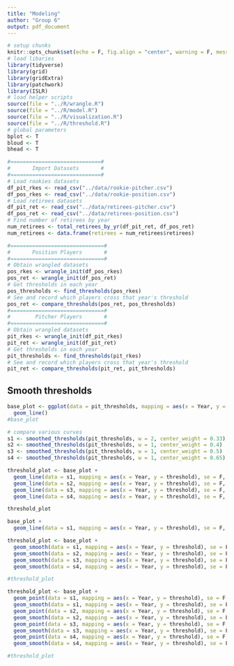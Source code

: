 ```yaml
---
title: "Modeling"
author: "Group 6"
output: pdf_document
---
```


```r
# setup chunks
knitr::opts_chunk$set(echo = F, fig.align = "center", warning = F, message = F, fig.height = 4)
# load libaries
library(tidyverse)
library(grid)
library(gridExtra)
library(patchwork)
library(ISLR)
# load helper scripts
source(file = "../R/wrangle.R")
source(file = "../R/model.R")
source(file = "../R/visualization.R")
source(file = "../R/threshold.R")
# global parameters
bplot <- T
bloud <- T
bhead <- T
```

```r
#=============================#
#       Import Datasets       #
#=============================#
# Load rookies datasets
df_pit_rkes <- read_csv("../data/rookie-pitcher.csv")
df_pos_rkes <- read_csv("../data/rookie-position.csv")
# Load retirees datasets
df_pit_ret <- read_csv("../data/retirees-pitcher.csv")
df_pos_ret <- read_csv("../data/retirees-position.csv")
# Find number of retirees by year
num_retirees <- total_retirees_by_yr(df_pit_ret, df_pos_ret)
num_retirees <- data.frame(retirees = num_retirees$retirees)
```

```r
#==============================#
#       Position Players       #
#==============================#
# Obtain wrangled datasets
pos_rkes <- wrangle_init(df_pos_rkes)
pos_ret <- wrangle_init(df_pos_ret)
# Get thresholds in each year
pos_thresholds <- find_thresholds(pos_rkes)
# See and record which players cross that year's threshold
pos_ret <- compare_thresholds(pos_ret, pos_thresholds)
#==============================#
#        Pitcher Players       #
#==============================#
# Obtain wrangled datasets
pit_rkes <- wrangle_init(df_pit_rkes)
pit_ret <- wrangle_init(df_pit_ret)
# Get thresholds in each year
pit_thresholds <- find_thresholds(pit_rkes)
# See and record which players cross that year's threshold
pit_ret <- compare_thresholds(pit_ret, pit_thresholds)
```

## Smooth thresholds

```r
base_plot <- ggplot(data = pit_thresholds, mapping = aes(x = Year, y = threshold)) + 
  geom_line()
#base_plot
```


```r
# compare various curves
s1 <- smoothed_thresholds(pit_thresholds, w = 2, center_weight = 0.33)
s2 <- smoothed_thresholds(pit_thresholds, w = 1, center_weight = 0.4)
s3 <- smoothed_thresholds(pit_thresholds, w = 1, center_weight = 0.5)
s4 <- smoothed_thresholds(pit_thresholds, w = 1, center_weight = 0.65)

threshold_plot <- base_plot +
  geom_line(data = s1, mapping = aes(x = Year, y = threshold), se = F, color = "blue")+
  geom_line(data = s2, mapping = aes(x = Year, y = threshold), se = F, color = "violet")+
  geom_line(data = s3, mapping = aes(x = Year, y = threshold), se = F, color = "red")+
  geom_line(data = s4, mapping = aes(x = Year, y = threshold), se = F, color = "orange")

threshold_plot
```

```r
base_plot +
  geom_line(data = s1, mapping = aes(x = Year, y = threshold), se = F, color = "red")
```


```r
threshold_plot <- base_plot +
  geom_smooth(data = s1, mapping = aes(x = Year, y = threshold), se = F, color = "blue")+
  geom_smooth(data = s2, mapping = aes(x = Year, y = threshold), se = F, color = "violet")+
  geom_smooth(data = s3, mapping = aes(x = Year, y = threshold), se = F, color = "red")+
  geom_smooth(data = s4, mapping = aes(x = Year, y = threshold), se = F, color = "orange")

#threshold_plot
```

```r
threshold_plot <- base_plot +
  geom_point(data = s1, mapping = aes(x = Year, y = threshold), se = F, color = "blue")+
  geom_smooth(data = s1, mapping = aes(x = Year, y = threshold), se = F, color = "blue")+
  geom_point(data = s2, mapping = aes(x = Year, y = threshold), se = F, color = "violet")+
  geom_smooth(data = s2, mapping = aes(x = Year, y = threshold), se = F, color = "violet")+
  geom_point(data = s3, mapping = aes(x = Year, y = threshold), se = F, color = "red")+
  geom_smooth(data = s3, mapping = aes(x = Year, y = threshold), se = F, color = "red")+
  geom_point(data = s4, mapping = aes(x = Year, y = threshold), se = F, color = "orange")+
  geom_smooth(data = s4, mapping = aes(x = Year, y = threshold), se = F, color = "orange")

#threshold_plot
```
